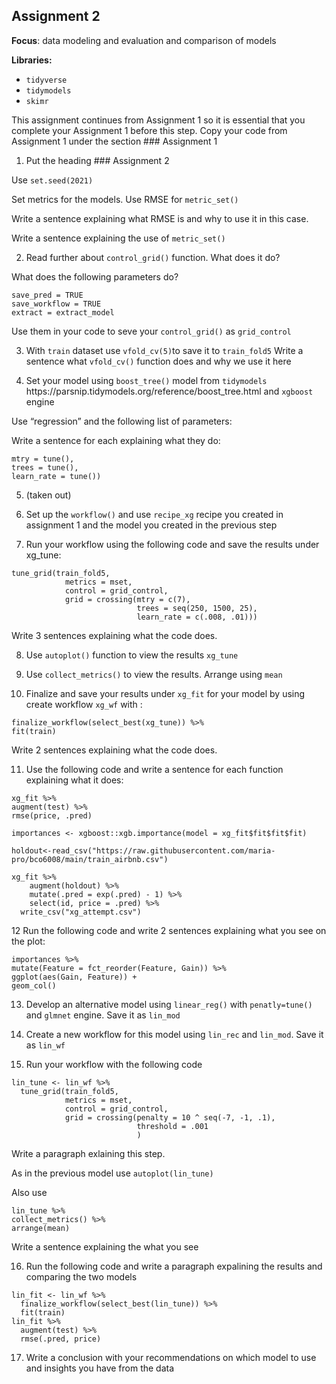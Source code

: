 ## Assignment 2

**Focus**: data modeling and evaluation and comparison of models

**Libraries:**

- `tidyverse`
- `tidymodels`
- `skimr`

This assignment continues from Assignment 1 so it is essential that you complete your Assignment 1 before this step.
Copy your code from Assignment 1 under the section 
### Assignment 1

1. Put the heading 
### Assignment 2

Use `set.seed(2021)`

Set metrics for the models. Use RMSE for `metric_set()`

Write a sentence explaining what RMSE is and why to use it in this case.

Write a sentence explaining the use of `metric_set()`

2. Read further about `control_grid()` function. What does it do?

What does the following parameters do?

```
save_pred = TRUE
save_workflow = TRUE
extract = extract_model
```

Use them in your code to seve your `control_grid()` as `grid_control`

3. With `train` dataset use `vfold_cv(5)`to save it to `train_fold5`
Write a sentence what `vfold_cv()` function does and why we use it here

4. Set your model using `boost_tree()` model from `tidymodels` https://parsnip.tidymodels.org/reference/boost_tree.html and `xgboost` engine

  Use "regression"
  and the following list of parameters:
  
  Write a sentence for each explaining what they do:
  
 ```
 mtry = tune(),
 trees = tune(),
 learn_rate = tune())
 ```

5. (taken out)

6. Set up the `workflow()` and use `recipe_xg` recipe you created in assignment 1 and the model you created in the previous step

7. Run your workflow using the following code and save the results under xg_tune:

```
tune_grid(train_fold5,
            metrics = mset,
            control = grid_control,
            grid = crossing(mtry = c(7),
                            trees = seq(250, 1500, 25),
                            learn_rate = c(.008, .01)))

```

Write 3 sentences explaining what the code does.

8. Use `autoplot()` function to view the results `xg_tune`

9. Use `collect_metrics()` to view the results. Arrange using `mean`

10. Finalize and save your results under `xg_fit` for your model by using create workflow `xg_wf` with :

  ```
  finalize_workflow(select_best(xg_tune)) %>%
  fit(train)
  ```
  
Write 2 sentences explaining what the code does.

11. Use the following code and write a sentence for each function explaining what it does:

```
xg_fit %>%
augment(test) %>%
rmse(price, .pred)

importances <- xgboost::xgb.importance(model = xg_fit$fit$fit$fit)

holdout<-read_csv("https://raw.githubusercontent.com/maria-pro/bco6008/main/train_airbnb.csv")

xg_fit %>%
    augment(holdout) %>%
    mutate(.pred = exp(.pred) - 1) %>%
    select(id, price = .pred) %>%
  write_csv("xg_attempt.csv")
```

12 Run the following code and write 2 sentences explaining what you see on the plot:

```
importances %>%
mutate(Feature = fct_reorder(Feature, Gain)) %>%
ggplot(aes(Gain, Feature)) +
geom_col()
```

13. Develop an alternative model using `linear_reg()` with `penatly=tune()` and `glmnet` engine. Save it as `lin_mod`

14. Create a new workflow for this model using `lin_rec` and `lin_mod`. Save it as `lin_wf`

15. Run your workflow with the following code

```
lin_tune <- lin_wf %>%
  tune_grid(train_fold5,
            metrics = mset,
            control = grid_control,
            grid = crossing(penalty = 10 ^ seq(-7, -1, .1),
                            threshold = .001
                            )
```

Write a paragraph exlaining this step.

As in the previous model use `autoplot(lin_tune)`

Also use

```
lin_tune %>%
collect_metrics() %>%
arrange(mean)
```
 
 Write a sentence explaining the what you see

16. Run the following code and write a paragraph expalining the results and comparing the two models

```
lin_fit <- lin_wf %>%
  finalize_workflow(select_best(lin_tune)) %>%
  fit(train)
lin_fit %>%
  augment(test) %>%
  rmse(.pred, price)
```

17. Write a conclusion with your recommendations on which model to use and insights you have from the data



